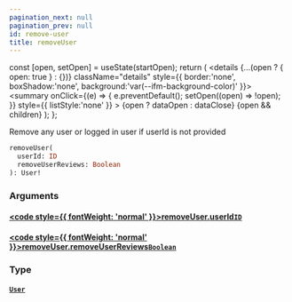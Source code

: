 ```yaml
---
pagination_next: null
pagination_prev: null
id: remove-user
title: removeUser
---
```









  const [open, setOpen] = useState(startOpen);
  return (
    <details {...(open ? { open: true } : {})} className="details" style={{ border:'none', boxShadow:'none', background:'var(--ifm-background-color)' }}>
      <summary
        onClick={(e) => {
          e.preventDefault();
          setOpen((open) => !open);
        }}
        style={{ listStyle:'none' }}
      >
      {open ? dataOpen : dataClose}
      </summary>
      {open && children}
    </details>
  );
};








Remove any user or logged in user if userId is not provided


```graphql
removeUser(
  userId: ID
  removeUserReviews: Boolean
): User!
```




### Arguments

#### [<code style={{ fontWeight: 'normal' }}>removeUser.<b>userId</b></code>](#)<Bullet />[`ID`](/types/scalars/id.mdx) <Badge class="badge badge--secondary" text="scalar"/> 



#### [<code style={{ fontWeight: 'normal' }}>removeUser.<b>removeUserReviews</b></code>](#)<Bullet />[`Boolean`](/types/scalars/boolean.mdx) <Badge class="badge badge--secondary" text="scalar"/> 



### Type

#### [`User`](/types/objects/user.mdx) <Badge class="badge badge--secondary" text="object"/> 







